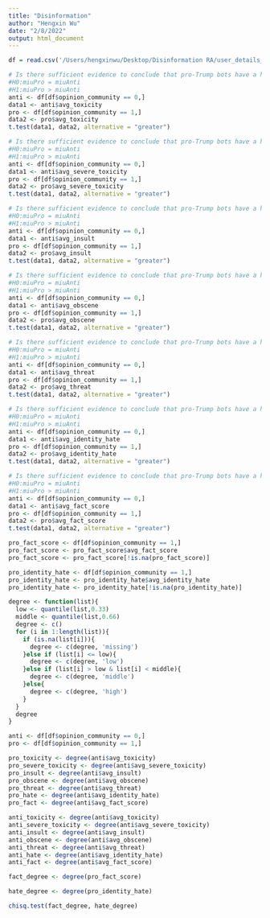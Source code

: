 ```yaml
---
title: "Disinformation"
author: "Hengxin Wu"
date: "2/8/2022"
output: html_document
---
```


```r
df = read.csv('/Users/hengxinwu/Desktop/Disinformation RA/user_details_20210806.csv')
```

```r
# Is there sufficient evidence to conclude that pro-Trump bots have a higher average number of toxicity than anti-Trump bot?
#H0:miuPro = miuAnti
#H1:miuPro > miuAnti
anti <- df[df$opinion_community == 0,]
data1 <- anti$avg_toxicity
pro <- df[df$opinion_community == 1,]
data2 <- pro$avg_toxicity
t.test(data1, data2, alternative = "greater")
```

```r
# Is there sufficient evidence to conclude that pro-Trump bots have a higher average number of toxicity than anti-Trump bot?
#H0:miuPro = miuAnti
#H1:miuPro > miuAnti
anti <- df[df$opinion_community == 0,]
data1 <- anti$avg_severe_toxicity
pro <- df[df$opinion_community == 1,]
data2 <- pro$avg_severe_toxicity
t.test(data1, data2, alternative = "greater")
```

```r
# Is there sufficient evidence to conclude that pro-Trump bots have a higher average number of toxicity than anti-Trump bot?
#H0:miuPro = miuAnti
#H1:miuPro > miuAnti
anti <- df[df$opinion_community == 0,]
data1 <- anti$avg_insult
pro <- df[df$opinion_community == 1,]
data2 <- pro$avg_insult
t.test(data1, data2, alternative = "greater")
```

```r
# Is there sufficient evidence to conclude that pro-Trump bots have a higher average number of toxicity than anti-Trump bot?
#H0:miuPro = miuAnti
#H1:miuPro > miuAnti
anti <- df[df$opinion_community == 0,]
data1 <- anti$avg_obscene
pro <- df[df$opinion_community == 1,]
data2 <- pro$avg_obscene
t.test(data1, data2, alternative = "greater")
```

```r
# Is there sufficient evidence to conclude that pro-Trump bots have a higher average number of toxicity than anti-Trump bot?
#H0:miuPro = miuAnti
#H1:miuPro > miuAnti
anti <- df[df$opinion_community == 0,]
data1 <- anti$avg_threat
pro <- df[df$opinion_community == 1,]
data2 <- pro$avg_threat
t.test(data1, data2, alternative = "greater")
```

```r
# Is there sufficient evidence to conclude that pro-Trump bots have a higher average number of toxicity than anti-Trump bot?
#H0:miuPro = miuAnti
#H1:miuPro > miuAnti
anti <- df[df$opinion_community == 0,]
data1 <- anti$avg_identity_hate
pro <- df[df$opinion_community == 1,]
data2 <- pro$avg_identity_hate
t.test(data1, data2, alternative = "greater")
```

```r
# Is there sufficient evidence to conclude that pro-Trump bots have a higher average number of toxicity than anti-Trump bot?
#H0:miuPro = miuAnti
#H1:miuPro > miuAnti
anti <- df[df$opinion_community == 0,]
data1 <- anti$avg_fact_score
pro <- df[df$opinion_community == 1,]
data2 <- pro$avg_fact_score
t.test(data1, data2, alternative = "greater")
```

```r
pro_fact_score <- df[df$opinion_community == 1,]
pro_fact_score <- pro_fact_score$avg_fact_score
pro_fact_score <- pro_fact_score[!is.na(pro_fact_score)]
```

```r
pro_identity_hate <- df[df$opinion_community == 1,]
pro_identity_hate <- pro_identity_hate$avg_identity_hate
pro_identity_hate <- pro_identity_hate[!is.na(pro_identity_hate)]
```

```r
degree <- function(list){
  low <- quantile(list,0.33)
  middle <- quantile(list,0.66)
  degree <- c()
  for (i in 1:length(list)){
    if (is.na(list[i])){
      degree <- c(degree, 'missing')
    }else if (list[i] <= low){
      degree <- c(degree, 'low')
    }else if (list[i] > low & list[i] < middle){
      degree <- c(degree, 'middle')
    }else{
      degree <- c(degree, 'high')
    }
  }
  degree
}
```

```r
anti <- df[df$opinion_community == 0,]
pro <- df[df$opinion_community == 1,]
```

```r
pro_toxicity <- degree(anti$avg_toxicity)
pro_severe_toxicity <- degree(anti$avg_severe_toxicity)
pro_insult <- degree(anti$avg_insult)
pro_obscene <- degree(anti$avg_obscene)
pro_threat <- degree(anti$avg_threat)
pro_hate <- degree(anti$avg_identity_hate)
pro_fact <- degree(anti$avg_fact_score)
```

```r
anti_toxicity <- degree(anti$avg_toxicity)
anti_severe_toxicity <- degree(anti$avg_severe_toxicity)
anti_insult <- degree(anti$avg_insult)
anti_obscene <- degree(anti$avg_obscene)
anti_threat <- degree(anti$avg_threat)
anti_hate <- degree(anti$avg_identity_hate)
anti_fact <- degree(anti$avg_fact_score)
```

```r
fact_degree <- degree(pro_fact_score)
```

```r
hate_degree <- degree(pro_identity_hate)
```

```r
chisq.test(fact_degree, hate_degree)
```


































